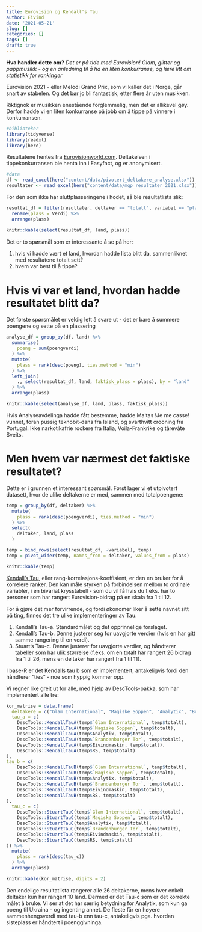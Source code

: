 ```yaml
---
title: Eurovision og Kendall's Tau
author: Eivind
date: '2021-05-21'
slug: []
categories: []
tags: []
draft: true
---
```


__Hva handler dette om?__ _Det er på tide med Eurovision! Glam, glitter og pappmusikk - og en anledning til å ha en liten konkurranse, og lære litt om statistikk for rankinger_

Eurovision 2021 - eller Melodi Grand Prix, som vi kaller det i Norge, går snart av stabelen. Og det bør jo bli fantastisk, etter flere år uten musikken. 

Riktignok er musikken enestående forglemmelig, men det er allikevel gøy. Derfor hadde vi en liten konkurranse på jobb om å tippe på vinnere i konkurransen.

```r
#biblioteker
library(tidyverse)
library(readxl)
library(here)
```

Resultatene hentes fra [Eurovisionworld.com](https://eurovisionworld.com/eurovision/2021). Deltakelsen i tippekonkurransen ble henta inn i Easyfact, og er anonymisert.

```r
#data
df <- read_excel(here("content/data/pivotert_deltakere_analyse.xlsx"))
resultater <- read_excel(here("content/data/mgp_resultater_2021.xlsx"))

```

For den som ikke har sluttplasseringene i hodet, så ble resultatlista slik:

```r
resultat_df = filter(resultater, deltaker == "totalt", variabel == "plass") %>%
  rename(plass = Verdi) %>%
  arrange(plass)

knitr::kable(select(resultat_df, land, plass))

```

Det er to spørsmål som er interessante å se på her: 

1. hvis vi hadde vært et land, hvordan hadde lista blitt da, sammenliknet med resultatene totalt sett?
2. hvem var best til å tippe?

# Hvis vi var et land, hvordan hadde resultatet blitt da?

Det første spørsmålet er veldig lett å svare ut - det er bare å summere poengene og sette på en plassering

```r
analyse_df = group_by(df, land) %>%
  summarise(
    poeng = sum(poengverdi)
  ) %>%
  mutate(
    plass = rank(desc(poeng), ties.method = "min")
  ) %>%
  left_join(
    ., select(resultat_df, land, faktisk_plass = plass), by = "land"
  ) %>%
  arrange(plass)

knitr::kable(select(analyse_df, land, plass, faktisk_plass))


```

Hvis Analyseavdelinga hadde fått bestemme, hadde Maltas !Je me casse! vunnet, foran pussig teknobit-dans fra Island, og svarthvitt crooning fra Portugal. Ikke narkotikafrie rockere fra Italia, Voila-Frankrike og tårevåte Sveits.

# Men hvem var nærmest det faktiske resultatet?

Dette er i grunnen et interessant spørsmål. Først lager vi et utpivotert datasett, hvor de ulike deltakerne er med, sammen med totalpoengene:

```r
temp = group_by(df, deltaker) %>%
  mutate(
    plass = rank(desc(poengverdi), ties.method = "min")
  ) %>%
  select(
    deltaker, land, plass
  )

temp = bind_rows(select(resultat_df, -variabel), temp)
temp = pivot_wider(temp, names_from = deltaker, values_from = plass)

knitr::kable(temp)

```

[Kendall's Tau](https://en.wikipedia.org/wiki/Kendall_rank_correlation_coefficient), eller rang-korrelasjons-koeffisient, er den en bruker for å korrelere ranker. Den kan måle styrken på forbindelsen mellom to ordinale variabler, i en bivariat krysstabell - som du vil få hvis du f.eks. har to personer som har rangert Eurovision-bidrag på en skala fra 1 til 12. 

For å gjøre det mer forvirrende, og fordi økonomer liker å sette navnet sitt på ting, finnes det tre ulike implementeringer av Tau:

1. Kendall's Tau-a. Standardmålet og det opprinnelige forslaget.
2. Kendall's Tau-b. Denne justerer seg for uavgjorte verdier (hvis en har gitt samme rangering til en verdi).
3. Stuart's Tau-c. Denne justerer for uavgjorte verdier, og håndterer tabeller som har ulik størrelse (f.eks. om en totalt har rangert 26 bidrag fra 1 til 26, mens en deltaker har rangert fra 1 til 11). 

I base-R er det Kendalls tau b som er implementert, antakeligvis fordi den håndterer "ties" - noe som hyppig kommer opp.

Vi regner like greit ut for alle, med hjelp av DescTools-pakka, som har implementert alle tre:

```r

kor_matrise = data.frame(
  deltakere = c("Glam International", "Magiske Soppen", "Analytix", "Brandenburger Tor", "Eivindmaskin", "RS"),
  tau_a = c(
    DescTools::KendallTauA(temp$`Glam International`, temp$totalt),
    DescTools::KendallTauA(temp$`Magiske Soppen`, temp$totalt),
    DescTools::KendallTauA(temp$Analytix, temp$totalt),
    DescTools::KendallTauA(temp$`Brandenburger Tor`, temp$totalt),
    DescTools::KendallTauA(temp$Eivindmaskin, temp$totalt),
    DescTools::KendallTauA(temp$RS, temp$totalt)
),
tau_b = c(
    DescTools::KendallTauB(temp$`Glam International`, temp$totalt),
    DescTools::KendallTauB(temp$`Magiske Soppen`, temp$totalt),
    DescTools::KendallTauB(temp$Analytix, temp$totalt),
    DescTools::KendallTauB(temp$`Brandenburger Tor`, temp$totalt),
    DescTools::KendallTauB(temp$Eivindmaskin, temp$totalt),
    DescTools::KendallTauB(temp$RS, temp$totalt)
),
  tau_c = c(
    DescTools::StuartTauC(temp$`Glam International`, temp$totalt),
    DescTools::StuartTauC(temp$`Magiske Soppen`, temp$totalt),
    DescTools::StuartTauC(temp$Analytix, temp$totalt),
    DescTools::StuartTauC(temp$`Brandenburger Tor`, temp$totalt),
    DescTools::StuartTauC(temp$Eivindmaskin, temp$totalt),
    DescTools::StuartTauC(temp$RS, temp$totalt)
)) %>%
  mutate(
    plass = rank(desc(tau_c))
  ) %>%
  arrange(plass)

knitr::kable(kor_matrise, digits = 2)

```

Den endelige resultatlista rangerer alle 26 deltakerne, mens hver enkelt deltaker kun har rangert 10 land. Dermed er det Tau-c som er det korrekte målet å bruke. Vi ser at det har særlig betydning for Analytix, som kun ga poeng til Ukraina - og ingenting annet. De fleste får en høyere sammenhengsverdi med tau-b enn tau-c, antakeligvis pga. hvordan sisteplass er håndtert i poenggivninga. 

